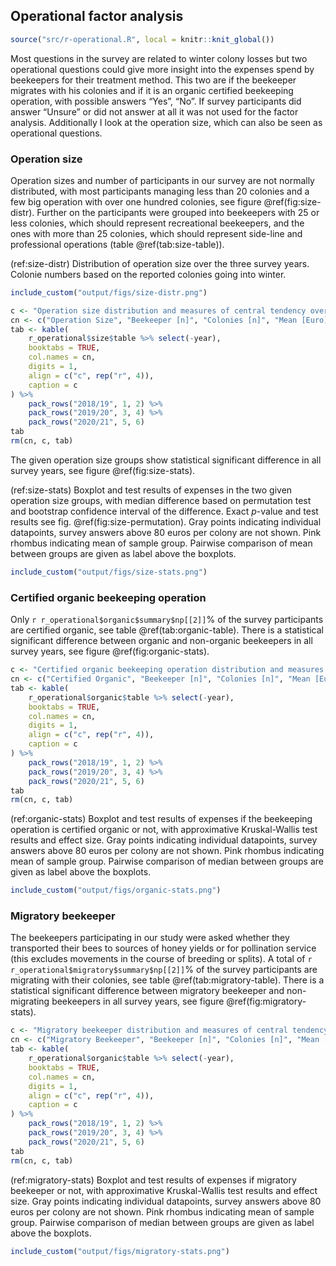 ## Operational factor analysis
```r
source("src/r-operational.R", local = knitr::knit_global())
```

Most questions in the survey are related to winter colony losses but two operational questions could give more insight into the expenses spend by beekeepers for their treatment method. This two are if the beekeeper migrates with his colonies and if it is an organic certified beekeeping operation, with possible answers "Yes", "No". If survey participants did answer "Unsure" or did not answer at all it was not used for the factor analysis. Additionally I look at the operation size, which can also be seen as operational questions.

### Operation size

Operation sizes and number of participants in our survey are not normally distributed, with most participants managing less than 20 colonies and a few big operation with over one hundred colonies, see figure \@ref(fig:size-distr). Further on the participants were grouped into beekeepers with 25 or less colonies, which should represent recreational beekeepers, and the ones with more than 25 colonies, which should represent side-line and professional operations (table \@ref(tab:size-table)).

(ref:size-distr) Distribution of operation size over the three survey years. Colonie numbers based on the reported colonies going into winter.

```r
include_custom("output/figs/size-distr.png")
```

```r
c <- "Operation size distribution and measures of central tendency over the three survey years."
cn <- c("Operation Size", "Beekeeper [n]", "Colonies [n]", "Mean [Euro]", "Median [Euro]")
tab <- kable(
    r_operational$size$table %>% select(-year),
    booktabs = TRUE,
    col.names = cn,
    digits = 1,
    align = c("c", rep("r", 4)),
    caption = c
) %>%
    pack_rows("2018/19", 1, 2) %>%
    pack_rows("2019/20", 3, 4) %>%
    pack_rows("2020/21", 5, 6)
tab
rm(cn, c, tab)
```

The given operation size groups show statistical significant difference in all survey years, see figure \@ref(fig:size-stats).

(ref:size-stats) Boxplot and test results of expenses in the two given operation size groups, with median difference based on permutation test and bootstrap confidence interval of the difference. Exact *p*-value and test results see fig. \@ref(fig:size-permutation). Gray points indicating individual datapoints, survey answers above 80 euros per colony are not shown. Pink rhombus indicating mean of sample group. Pairwise comparison of mean between groups are given as label above the boxplots.

```r
include_custom("output/figs/size-stats.png")
```

### Certified organic beekeeping operation

Only `r r_operational$organic$summary$np[[2]]`% of the survey participants are certified organic, see table \@ref(tab:organic-table). There is a statistical significant difference between organic and non-organic beekeepers in all survey years, see figure \@ref(fig:organic-stats).

```r
c <- "Certified organic beekeeping operation distribution and measures of central tendency over the three survey years."
cn <- c("Certified Organic", "Beekeeper [n]", "Colonies [n]", "Mean [Euro]", "Median [Euro]")
tab <- kable(
    r_operational$organic$table %>% select(-year),
    booktabs = TRUE,
    col.names = cn,
    digits = 1,
    align = c("c", rep("r", 4)),
    caption = c
) %>%
    pack_rows("2018/19", 1, 2) %>%
    pack_rows("2019/20", 3, 4) %>%
    pack_rows("2020/21", 5, 6)
tab
rm(cn, c, tab)
```

(ref:organic-stats) Boxplot and test results of expenses if the beekeeping operation is certified organic or not, with approximative Kruskal-Wallis test results and effect size. Gray points indicating individual datapoints, survey answers above 80 euros per colony are not shown. Pink rhombus indicating mean of sample group. Pairwise comparison of median between groups are given as label above the boxplots.

```r
include_custom("output/figs/organic-stats.png")
```

### Migratory beekeeper

The beekeepers participating in our study were asked whether they transported their bees to sources of honey yields or for pollination service (this excludes movements in the course of breeding or splits). A total of `r r_operational$migratory$summary$np[[2]]`% of the survey participants are migrating with their colonies, see table \@ref(tab:migratory-table). There is a statistical significant difference between migratory beekeeper and non-migrating beekeepers in all survey years, see figure \@ref(fig:migratory-stats).

```r
c <- "Migratory beekeeper distribution and measures of central tendency over the three survey years."
cn <- c("Migratory Beekeeper", "Beekeeper [n]", "Colonies [n]", "Mean [Euro]", "Median [Euro]")
tab <- kable(
    r_operational$organic$table %>% select(-year),
    booktabs = TRUE,
    col.names = cn,
    digits = 1,
    align = c("c", rep("r", 4)),
    caption = c
) %>%
    pack_rows("2018/19", 1, 2) %>%
    pack_rows("2019/20", 3, 4) %>%
    pack_rows("2020/21", 5, 6)
tab
rm(cn, c, tab)
```

(ref:migratory-stats) Boxplot and test results of expenses if migratory beekeeper or not, with approximative Kruskal-Wallis test results and effect size. Gray points indicating individual datapoints, survey answers above 80 euros per colony are not shown. Pink rhombus indicating mean of sample group. Pairwise comparison of median between groups are given as label above the boxplots.

```r
include_custom("output/figs/migratory-stats.png")
```

